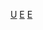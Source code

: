 {{asbox
|image=Graduation hat.svg
|category=小學小作品
|subject=與[[小學]]相關的
|name=Template:Elem-stub
}}<noinclude>
[[Category:文化模板|U]]
[[Category:教育小作品模板|E]]
[[Category:組織小作品模板|E]]
</noinclude>